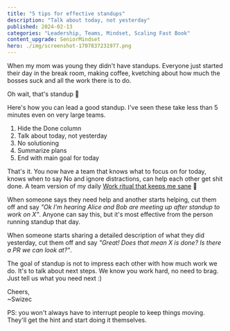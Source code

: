 ```yaml
---
title: "5 tips for effective standups"
description: "Talk about today, not yesterday"
published: 2024-02-13
categories: "Leadership, Teams, Mindset, Scaling Fast Book"
content_upgrade: SeniorMindset
hero: ./img/screenshot-1707837231977.png
---
```


When my mom was young they didn't have standups. Everyone just started their day in the break room, making coffee, kvetching about how much the bosses suck and all the work there is to do.

Oh wait, that's standup 🤔

Here's how you can lead a good standup. I've seen these take less than 5 minutes even on very large teams.

1. Hide the Done column
2. Talk about today, not yesterday
3. No solutioning
4. Summarize plans
5. End with main goal for today

That's it. You now have a team that knows what to focus on for today, knows when to say No and ignore distractions, can help each other get shit done. A team version of my daily [Work ritual that keeps me sane](https://swizec.com/blog/a-work-ritual-that-keeps-me-sane/) 🤘

When someone says they need help and another starts helping, cut them off and say _"Ok I'm hearing Alice and Bob are meeting up after standup to work on X"_. Anyone can say this, but it's most effective from the person running standup that day.

When someone starts sharing a detailed description of what they did yesterday, cut them off and say _"Great! Does that mean X is done? Is there a PR we can look at?"_.

The goal of standup is not to impress each other with how much work we do. It's to talk about next steps. We know you work hard, no need to brag. Just tell us what you need next :)

Cheers,<br/>
~Swizec

PS: you won't always have to interrupt people to keep things moving. They'll get the hint and start doing it themselves.
